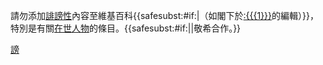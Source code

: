 {{{icon|[[File:Information orange.svg|25px]] }}}請勿添加[[Wikipedia:誹謗|誹謗性]]內容至維基百科{{<includeonly>safesubst:</includeonly>#if:{{{1|}}}|（如閣下於[[:{{{1}}}]]的編輯）}}，特別是有關[[Wikipedia:生者傳記|在世人物]]的條目。{{<includeonly>safesubst:</includeonly>#if:{{{2|}}}|{{{2}}}|敬希合作。}}<!-- Template:uw-defamatory2 --><noinclude>
{{Templatesnotice|series = uw-defamatory|max = 4im|s1 = uw-defam2}}
[[Category:用戶警告模板|謗]]
</noinclude>